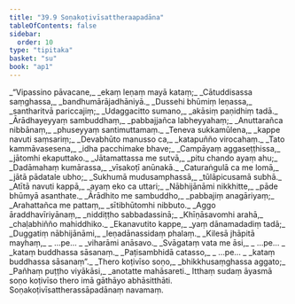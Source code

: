 ```yaml
---
title: "39.9 Soṇakoṭivīsattheraapadāna"
tableOfContents: false
sidebar:
  order: 10
type: "tipitaka"
basket: "su"
book: "ap1"
---
```



<DynamicBreadcrumb />

<Division number="49" book="ap1">

<Paragraph number="4241" type="verses" book="ap1">
_“Vipassino pāvacane,_  
_ekaṃ leṇaṃ mayā kataṃ;_  
_Cātuddisassa saṃghassa,_  
_bandhumārājadhāniyā._  

</Paragraph>

</Division>
<Division number="50" book="ap1">

<Paragraph number="4242" type="verses" book="ap1">
_Dussehi bhūmiṃ leṇassa,_  
_santharitvā pariccajiṃ;_  
_Udaggacitto sumano,_  
_akāsiṃ paṇidhiṃ tadā._  

</Paragraph>

</Division>
<Division number="51" book="ap1">

<Paragraph number="4243" type="verses" book="ap1">
_Ārādhayeyyaṃ sambuddhaṃ,_  
_pabbajjañca labheyyahaṃ;_  
_Anuttarañca nibbānaṃ,_  
_phuseyyaṃ santimuttamaṃ._  

</Paragraph>

</Division>
<Division number="52" book="ap1">

<Paragraph number="4244" type="verses" book="ap1">
_Teneva sukkamūlena,_  
_kappe navuti saṃsariṃ;_  
_Devabhūto manusso ca,_  
_katapuñño virocahaṃ._  

</Paragraph>

</Division>
<Division number="53" book="ap1">

<Paragraph number="4245" type="verses" book="ap1">
_Tato kammāvasesena,_  
_idha pacchimake bhave;_  
_Campāyaṃ aggaseṭṭhissa,_  
_jātomhi ekaputtako._  

</Paragraph>

</Division>
<Division number="54" book="ap1">

<Paragraph number="4246" type="verses" book="ap1">
_Jātamattassa me sutvā,_  
_pitu chando ayaṃ ahu;_  
_Dadāmahaṃ kumārassa,_  
_vīsakoṭī anūnakā._  

</Paragraph>

</Division>
<Division number="55" book="ap1">

<Paragraph number="4247" type="verses" book="ap1">
_Caturaṅgulā ca me lomā,_  
_jātā pādatale ubho;_  
_Sukhumā mudusamphassā,_  
_tūlāpicusamā subhā._  

</Paragraph>

</Division>
<Division number="56" book="ap1">

<Paragraph number="4248" type="verses" book="ap1">
_Atītā navuti kappā,_  
_ayaṃ eko ca uttari;_  
_Nābhijānāmi nikkhitte,_  
_pāde bhūmyā asanthate._  

</Paragraph>

</Division>
<Division number="57" book="ap1">

<Paragraph number="4249" type="verses" book="ap1">
_Ārādhito me sambuddho,_  
_pabbajiṃ anagāriyaṃ;_  
_Arahattañca me pattaṃ,_  
_sītibhūtomhi nibbuto._  

</Paragraph>

</Division>
<Division number="58" book="ap1">

<Paragraph number="4250" type="verses" book="ap1">
_Aggo āraddhavīriyānaṃ,_  
_niddiṭṭho sabbadassinā;_  
_Khīṇāsavomhi arahā,_  
_chaḷabhiñño mahiddhiko._  

</Paragraph>

</Division>
<Division number="59" book="ap1">

<Paragraph number="4251" type="verses" book="ap1">
_Ekanavutito kappe,_  
_yaṃ dānamadadiṃ tadā;_  
_Duggatiṃ nābhijānāmi,_  
_leṇadānassidaṃ phalaṃ._  

</Paragraph>

</Division>
<Division number="60" book="ap1">

<Paragraph number="4252" type="verses" book="ap1">
_Kilesā jhāpitā mayhaṃ,_  
_ …pe… _  
_viharāmi anāsavo._  

</Paragraph>

</Division>
<Division number="61" book="ap1">

<Paragraph number="4253" type="verses" book="ap1">
_Svāgataṃ vata me āsi,_  
_ …pe… _  
_kataṃ buddhassa sāsanaṃ._  

</Paragraph>

</Division>
<Division number="62" book="ap1">

<Paragraph number="4254" type="verses" book="ap1">
_Paṭisambhidā catasso,_  
_ …pe… _  
_kataṃ buddhassa sāsanaṃ”._  

</Paragraph>

</Division>
<Division number="63" book="ap1">

<Paragraph number="4255" type="verses" book="ap1">
_Thero koṭivīso soṇo,_  
_bhikkhusaṃghassa aggato;_  
_Pañhaṃ puṭṭho viyākāsi,_  
_anotatte mahāsareti._  

</Paragraph>

<Paragraph number="4256" book="ap1">
Itthaṃ sudaṃ āyasmā soṇo koṭivīso thero imā gāthāyo abhāsitthāti.

</Paragraph>
</Division>

<Paragraph number="4257" type="center" book="ap1">
Soṇakoṭivīsattherassāpadānaṃ navamaṃ.
</Paragraph>